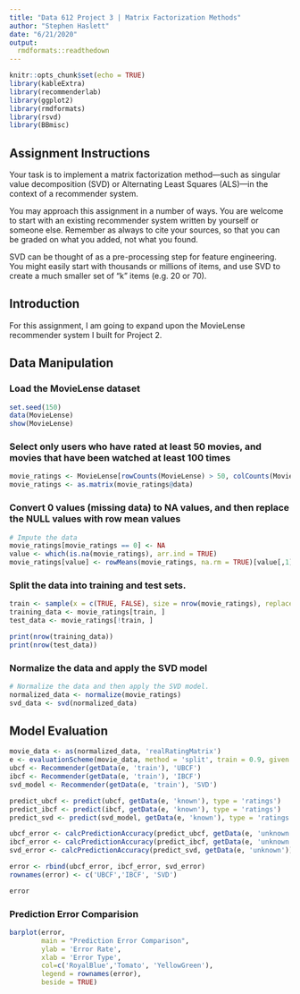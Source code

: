```yaml
---
title: "Data 612 Project 3 | Matrix Factorization Methods"
author: "Stephen Haslett"
date: "6/21/2020"
output:
  rmdformats::readthedown
---
```


```r
knitr::opts_chunk$set(echo = TRUE)
library(kableExtra)
library(recommenderlab)
library(ggplot2)
library(rmdformats)
library(rsvd)
library(BBmisc)
```

## Assignment Instructions
Your task is to implement a matrix factorization method—such as singular value decomposition (SVD) or
Alternating Least Squares (ALS)—in the context of a recommender system.

You may approach this assignment in a number of ways. You are welcome to start with an existing recommender
system written by yourself or someone else. Remember as always to cite your sources,
so that you can be graded on what you added, not what you found.

SVD can be thought of as a pre-processing step for feature engineering. You might easily start with
thousands or millions of items, and use SVD to create a much smaller set of “k” items (e.g. 20 or 70).


## Introduction
For this assignment, I am going to expand upon the MovieLense recommender system I built for Project 2.

## Data Manipulation

### Load the MovieLense dataset
```r
set.seed(150)
data(MovieLense)
show(MovieLense)
```


### Select only users who have rated at least 50 movies, and movies that have been watched at least 100 times
```r
movie_ratings <- MovieLense[rowCounts(MovieLense) > 50, colCounts(MovieLense) > 100]
movie_ratings <- as.matrix(movie_ratings@data)
```


### Convert 0 values (missing data) to NA values, and then replace the NULL values with row mean values
```r
# Impute the data
movie_ratings[movie_ratings == 0] <- NA
value <- which(is.na(movie_ratings), arr.ind = TRUE)
movie_ratings[value] <- rowMeans(movie_ratings, na.rm = TRUE)[value[,1]]
```


### Split the data into training and test sets.
```r
train <- sample(x = c(TRUE, FALSE), size = nrow(movie_ratings), replace = TRUE, prob = c(0.8, 0.2))
training_data <- movie_ratings[train, ]
test_data <- movie_ratings[!train, ]

print(nrow(training_data))
print(nrow(test_data))
```


### Normalize the data and apply the SVD model
```r
# Normalize the data and then apply the SVD model.
normalized_data <- normalize(movie_ratings)
svd_data <- svd(normalized_data)
```


## Model Evaluation
```r
movie_data <- as(normalized_data, 'realRatingMatrix')
e <- evaluationScheme(movie_data, method = 'split', train = 0.9, given = 15, goodRating = 3, k = 10)
ubcf <- Recommender(getData(e, 'train'), 'UBCF')
ibcf <- Recommender(getData(e, 'train'), 'IBCF')
svd_model <- Recommender(getData(e, 'train'), 'SVD')

predict_ubcf <- predict(ubcf, getData(e, 'known'), type = 'ratings')
predict_ibcf <- predict(ibcf, getData(e, 'known'), type = 'ratings')
predict_svd <- predict(svd_model, getData(e, 'known'), type = 'ratings')

ubcf_error <- calcPredictionAccuracy(predict_ubcf, getData(e, 'unknown'))
ibcf_error <- calcPredictionAccuracy(predict_ibcf, getData(e, 'unknown'))
svd_error <- calcPredictionAccuracy(predict_svd, getData(e, 'unknown'))

error <- rbind(ubcf_error, ibcf_error, svd_error)
rownames(error) <- c('UBCF','IBCF', 'SVD')

error
```

### Prediction Error Comparision
```r
barplot(error,
        main = "Prediction Error Comparison",
        ylab = 'Error Rate',
        xlab = 'Error Type',
        col=c('RoyalBlue','Tomato', 'YellowGreen'),
        legend = rownames(error),
        beside = TRUE)
```
